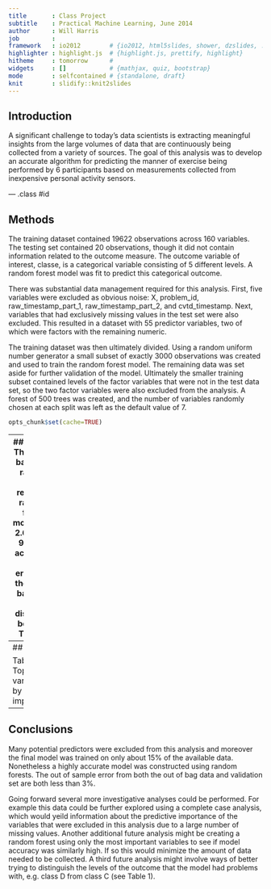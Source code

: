 ```yaml
---
title       : Class Project
subtitle    : Practical Machine Learning, June 2014
author      : Will Harris
job         : 
framework   : io2012        # {io2012, html5slides, shower, dzslides, ...}
highlighter : highlight.js  # {highlight.js, prettify, highlight}
hitheme     : tomorrow      # 
widgets     : []            # {mathjax, quiz, bootstrap}
mode        : selfcontained # {standalone, draft}
knit        : slidify::knit2slides
---
```


## Introduction

A significant challenge to today's data scientists is extracting meaningful insights from the large volumes of data that are continuously being collected from a variety of sources.   The goal of this analysis was to develop an accurate algorithm for predicting the manner of exercise being performed by 6 participants based on measurements collected from inexpensive personal activity sensors.


--- .class #id 

## Methods

<p>The training dataset contained 19622 observations across 160 variables.  The testing set contained 20 observations, though it did not contain information related to the outcome measure.  The outcome variable of interest, classe, is a categorical variable consisting of 5 different levels.   A random forest model was fit to predict this categorical outcome.</p>
<p>
There was substantial data management required for this analysis.  First, five variables were excluded as obvious noise: X, problem_id, raw_timestamp_part_1, raw_timestamp_part_2, and cvtd_timestamp.  Next, variables that had exclusively missing values in the test set were also excluded.  This resulted in a dataset with 55 predictor variables, two of which were factors with the remaining numeric. </p>

<p>The training dataset was then ultimately divided.  Using a random uniform number generator a small subset of exactly 3000 observations was created and used to train the random forest model.  The remaining data was set aside for further validation of the model.  Ultimately the smaller training subset contained levels of the factor variables that were not in the test data set, so the two factor variables were also excluded from the analysis.  A forest of 500 trees was created, and the number of variables randomly chosen at each split was left as the default value of 7.</p>

```r
opts_chunk$set(cache=TRUE)
``` 

---
## Results
The out of bag error rate for the resulting random forest model was 2.63%, or 97.37% accuracy.  Class errors for the out of bag data are displayed below in Table 1.

Table 1: Confusion matrix from OOB data
```r
modFit$confusion
```
The random forest model performed similarly well on the validation dataset, predicting the outcome with 97.38% accuracy.  The top 10 variables in terms of importance for this forest are presented in Table 2 on the next slide.  On the test data set, 19 of 20 observations were correctly predicted.

---
## Results

Table 2: Top 10 variables by importance
```r
data.frame(importance)
```

---
## Conclusions

<p>Many potential predictors were excluded from this analysis and moreover the final model was trained on only about 15% of the available data.  Nonetheless a highly accurate model was constructed using random forests.  The out of sample error from both the out of bag data and validation set are both less than 3%.
</p>
<p>Going forward several more investigative analyses could be performed.  For example this data could be further explored using a complete case analysis, which would yeild information about the predictive importance of the variables that were excluded in this analysis due to a large number of missing values.  Another additional future analysis might be creating a random forest using only the most important variables to see if model accuracy was similarly high.  If so this would minimize the amount of data needed to be collected.  A third future analysis might involve ways of better trying to distinguish the levels of the outcome that the model had problems with, e.g. class D from class C (see Table 1).
</p>


